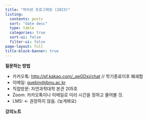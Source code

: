 ```yaml
---
title: "파이썬 프로그래밍 (2023)"
listing:
  contents: posts
  sort: "date desc"
  type: table
  categories: true
  sort-ui: false
  filter-ui: false
page-layout: full
title-block-banner: true
---
```


**질문하는 방법**

- 카카오톡: <http://pf.kakao.com/_qeGDxj/chat> // 학기종료이후 폐쇄함
- 이메일: <guebin@jbnu.ac.kr>
- 직접방문: 자연과학대학 본관 205호 
- Zoom: 카카오톡이나 이메일로 미리 시간을 정하고 물어볼 것. 
- LMS: <- 권장하지 않음. (늦게봐요)

**강의노트** 
